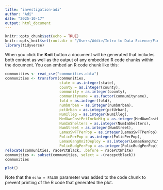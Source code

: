 ```yaml
---
title: "investigation-adi"
author: "Adi"
date: "2025-10-17"
output: html_document
---
```


```r
knitr::opts_chunk$set(echo = TRUE)
knitr::opts_knit$set(root.dir = "/Users/Addie/Intro to Data Science/FinalProject/data")
library(tidyverse)
```

When you click the **Knit** button a document will be generated that includes both content as well as the output of any embedded R code chunks within the document. You can embed an R code chunk like this:

```r
communities <- read_csv("communities.data")
communities <- transform(communities,
                         state = as.integer(state),
                         county = as.integer(county),
                         community = as.integer(county),
                         communityname = as.factor(communityname),
                         fold = as.integer(fold),
                         numbUrban = as.integer(numbUrban),
                         pctUrban = as.integer(pctUrban),
                         NumIlleg = as.integer(NumIlleg),
                         MedOwnCostPctIncNoMtg = as.integer(MedOwnCostPctIncNoMtg),
                         NumInShelters = as.integer(NumInShelters),
                         NumStreet = as.integer(NumStreet),
                         LemasSwFTPerPop = as.integer(LemasSwFTPerPop),
                         PolicPerPop = as.integer(PolicPerPop),
                         LemasGangUnitDeploy = as.integer(LemasGangUnitDeploy),
                         PolicBudgPerPop = as.integer(PolicBudgPerPop))
relocate(communities, racePctBlack, .before = racePctWhite)
communities <- subset(communities, select = -(racepctblack))
communities
```

```r
plot()
```

Note that the `echo = FALSE` parameter was added to the code chunk to prevent printing of the R code that generated the plot.
